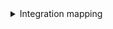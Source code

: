 <details>

<summary> Integration mapping </summary>

```yaml showLineNumbers
resources:
  - kind: project
    selector:
      query: 'true'
      defaultTeam: 'true'
    port:
      entity:
        mappings:
          identifier: '.id | gsub(" "; "")'
          blueprint: '"project"'
          title: .name
          properties:
            state: .state
            revision: .revision
            visibility: .visibility
            defaultTeam: .defaultTeam.name
            link: .url | gsub("_apis/projects/"; "")
  - kind: repository
    selector:
      query: 'true'
    port:
      entity:
        mappings:
          identifier: '.project.name + "/" + .name | gsub(" "; "")'
          title: .name
          blueprint: '"service"'
          properties:
            url: .url
            readme: file://README.md
          relations:
            project: .project.id | gsub(" "; "")
  - kind: repository-policy
    selector:
      query: .type.displayName=="Minimum number of reviewers"
    port:
      entity:
        mappings:
          identifier: '.__repository.project.name + "/" + .__repository.name | gsub(" "; "")'
          blueprint: '"service"'
          properties:
            minimumApproverCount: .settings.minimumApproverCount
  - kind: repository-policy
    selector:
      query: .type.displayName=="Work item linking"
    port:
      entity:
        mappings:
          identifier: '.__repository.project.name + "/" + .__repository.name | gsub(" "; "")'
          blueprint: '"service"'
          properties:
            workItemLinking: .isEnabled and .isBlocking
  - kind: user
    selector:
      query: 'true'
    port:
      entity:
        mappings:
          identifier: .user.mailAddress
          title: .displayName
          blueprint: '"azureDevopsMember"'
          properties:
            url: .user.url
            email: .user.mailAddress
  - kind: team
    selector:
      query: 'true'
      includeMembers: 'true'
    port:
      entity:
        mappings:
          identifier: .id
          title: .name
          blueprint: '"azureDevopsTeam"'
          properties:
            url: .url
            description: .description
          relations:
            project: .projectId | gsub(" "; "")
            members: .__members | map(.identity.uniqueName)
  - kind: member
    selector:
      query: 'true'
    port:
      entity:
        mappings:
          identifier: .identity.uniqueName + "-" + .__teamId
          title: .identity.displayName
          blueprint: '"azureDevopsMember"'
          properties:
            url: .identity.url
            email: .identity.uniqueName
          relations:
            team: .__teamId

```

</details>
